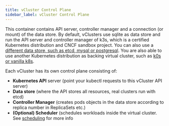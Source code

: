 ```yaml
---
title: vCluster Control Plane
sidebar_label: vCluster Control Plane
---
```


This container contains API server, controller manager and a connection (or mount) of the data store. By default, vClusters use sqlite as data store and run the API server and controller manager of k3s, which is a certified Kubernetes distribution and CNCF sandbox project. You can also use a [different data store, such as etcd, mysql or postgresql](../../operator/external-datastore.mdx). You are also able to use another Kubernetes distribution as backing virtual cluster, such as [k0s or vanilla k8s](../../operator/other-distributions.mdx).

Each vCluster has its own control plane consisting of:
- **Kubernetes API** server (point your kubectl requests to this vCluster API server)
- **Data store** (where the API stores all resources, real clusters run with etcd)
- **Controller Manager** (creates pods objects in the data store according to replica number in ReplicaSets etc.)
- **(Optional) Scheduler** (schedules workloads inside the virtual cluster. See [scheduling](../scheduling.mdx) for more info